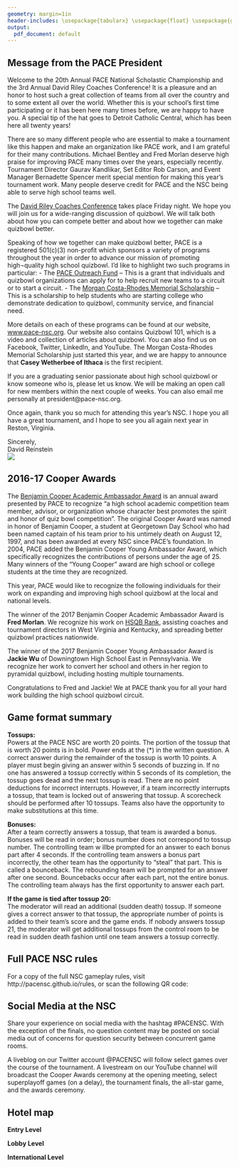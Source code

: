 ```yaml
---
geometry: margin=1in
header-includes: \usepackage{tabularx} \usepackage{float} \usepackage{graphicx,colortbl,xcolor}
output:
  pdf_document: default
---
```


\includegraphics{~/Desktop/PACE2017large.png}
\begin{center}
{\huge \textbf{Abridged tournament program}}
\end{center}

\bigskip
\bigskip

\begin{center}
\large{In an effort to reduce paper use at the NSC, we have moved parts of the NSC program online. A complete version of the complete 2017 PACE NSC Program, including a team directory, game schedule, maps to nearby restaurants, and more links to PACE Social Media is available at http://pacensc.github.io or by scanning the following QR code:}

\includegraphics[height=5cm]{/home/gsk/nongrad/quizbowl/2017-pacensc/qrcode.png}
\end{center}

\setcounter{tocdepth}{2}
\tableofcontents{}


\clearpage

## Message from the PACE President
Welcome to the 20th Annual PACE National Scholastic Championship and the 3rd Annual David Riley Coaches Conference! It is a pleasure and an honor to host such a great collection of teams from all over the country and to some extent all over the world. Whether this is your school’s first time participating or it has been here many times before, we are happy to have you. A special tip of the hat goes to Detroit Catholic Central, which has been here all twenty years!

There are so many different people who are essential to make a tournament like this happen and make an organization like PACE work, and I am grateful for their many contributions. Michael Bentley and Fred Morlan deserve high praise for improving PACE many times over the years, especially recently. Tournament Director Gaurav Kandlikar, Set Editor Rob Carson, and Event Manager Bernadette Spencer merit special mention for making this year’s tournament work. Many
people deserve credit for PACE and the NSC being able to serve high school teams well.

The [David Riley Coaches Conference](http://www.pace-nsc.org/david-riley-coaches-conference/) takes place Friday night. We hope you will join us for a wide-ranging discussion of quizbowl. We will talk both about how you can compete better and about how we together can make quizbowl better.

Speaking of how we together can make quizbowl better, PACE is a registered 501(c)(3) non-profit which sponsors a variety of programs throughout the year in order to advance our mission of promoting high¬quality high school quizbowl. I’d like to highlight two such programs in particular:
- The [PACE Outreach Fund](http://www.pace-nsc.org/pace-outreach-fund-2016-17/) – This is a grant that individuals and quizbowl organizations can apply for to help recruit new teams to a circuit or to start a circuit.
- The [Morgan Costa-Rhodes Memorial Scholarship](http://www.pace-nsc.org/2017-morgan-costa-rhodes-memorial-scholarship-winner/) – This is a scholarship to help students who are starting college who demonstrate dedication to quizbowl, community service, and financial need.

More details on each of these programs can be found at our website, [www.pace-nsc.org](http://www.pace-nsc.org). Our website also contains Quizbowl 101, which is a video and collection of articles about quizbowl. You can also find us on Facebook, Twitter, LinkedIn, and YouTube. The Morgan Costa-Rhodes Memorial Scholarship just started this year, and we are happy to announce that **Casey Wetherbee of Ithaca** is the first recipient.

If you are a graduating senior passionate about high school quizbowl or know someone who is, please let us know. We will be making an open call for new members within the next couple of weeks. You can also email me personally at president@pace-nsc.org.

Once again, thank you so much for attending this year’s NSC. I hope you all have a great tournament, and I hope to see you all again next year in Reston, Virginia.

Sincerely,  
David Reinstein   
![](/home/gsk/nongrad/quizbowl/2017-pacensc/nsc-website/images/ReinsteinPicture.jpg)

\clearpage 

## 2016-17 Cooper Awards


The [Benjamin Cooper Academic Ambassador Award](http://www.pace-nsc.org/2017-cooper-award-winners/) is an annual award presented by PACE to recognize “a high school academic competition team member, advisor, or organization whose character best promotes the spirit and honor of quiz bowl competition”. The original Cooper Award was named in honor of Benjamin Cooper, a student at Georgetown Day School who had been named captain of his team prior to his untimely death on August 12, 1997, and has been awarded at every NSC since PACE’s foundation. In 2004, PACE added the Benjamin Cooper Young Ambassador Award, which specifically recognizes the contributions of persons under the age of 25. Many winners of the “Young Cooper” award are high school or college students at the time they are recognized. 

This year, PACE would like to recognize the following individuals for their work on expanding and improving high school quizbowl at the local and national levels.

The winner of the 2017 Benjamin Cooper Academic Ambassador Award is **Fred Morlan**. We recognize his work on [HSQB Rank](https://hsqbrank.com/), assisting coaches and tournament directors in West Virginia and Kentucky, and spreading better quizbowl practices nationwide.

The winner of the 2017 Benjamin Cooper Young Ambassador Award is **Jackie Wu** of Downingtown High School East in Pennsylvania. We recognize her work to convert her school and others in her region to pyramidal quizbowl, including hosting multiple tournaments.

Congratulations to Fred and Jackie! We at PACE thank you for all your hard work building the high school quizbowl circuit.

\clearpage

## Game format summary

**Tossups:**  
Powers at the PACE NSC are worth 20 points. The portion of the tossup that is worth 20 points is in bold. Power ends at the (*) in the written question. A correct answer during the remainder of the tossup is worth 10 points. A player must begin giving an answer within 5 seconds of buzzing in. If no one has answered a tossup correctly within 5 seconds of its completion, the tossup goes dead and the next tossup is read. There are no point deductions for incorrect interrupts. However, if a team incorrectly interrupts a tossup, that team is locked out of answering that tossup. A scorecheck should be performed after 10 tossups. Teams also have the opportunity to make substitutions at this time.

**Bonuses:**  
After a team correctly answers a tossup, that team is awarded a bonus. Bonuses will be read in order; bonus number does not correspond to tossup number. The controlling team w illbe prompted for an answer to each bonus part after 4 seconds. If the controlling team answers a bonus part incorrectly, the other team has the opportunity to "steal" that part. This is called a bounceback. The rebounding team will be prompted for an answer after one second. Bouncebacks occur after each part, not the entire bonus. The controlling team always has the first opportunity to answer each part. 

**If the game is tied after tossup 20:**  
The moderator will read an additional (sudden death) tossup. If someone gives a correct answer to that tossup, the appropriate number of points is added to their team's score and the game ends. If nobody answers tossup 21, the moderator will get additional tossups from the control room to be read in sudden death fashion until one team answers a tossup correctly.

## Full PACE NSC rules

For a copy of the full NSC gameplay rules, visit http://pacensc.github.io/rules, or scan the following QR code:

\begin{center}
\includegraphics[height=5cm]{/home/gsk/nongrad/quizbowl/2017-pacensc/rules-qrcode.png}
\end{center}


## Social Media at the NSC
Share your experience on social media with the hashtag #PACENSC. With the exception of the finals, no question content may be posted on social media out of concerns for question security between concurrent game rooms.

A liveblog on our Twitter account @PACENSC will follow select games over the course of the tournament. A livestream on our YouTube channel will broadcast the Cooper Awards ceremony at the opening meeting, select superplayoff games (on a delay), the tournament finals, the all-star game, and the awards ceremony. 


\clearpage

## Hotel map

**Entry Level**

\includegraphics[height=10cm]{/home/gsk/nongrad/quizbowl/2017-pacensc/nsc-website/images/hyatt-entry-level.png}

**Lobby Level**

\includegraphics[height=10cm]{/home/gsk/nongrad/quizbowl/2017-pacensc/nsc-website/images/hyatt-lobby-level.png}

**International Level**

\includegraphics[height=10cm]{/home/gsk/nongrad/quizbowl/2017-pacensc/nsc-website/images/hyatt-international-level.png}{}





